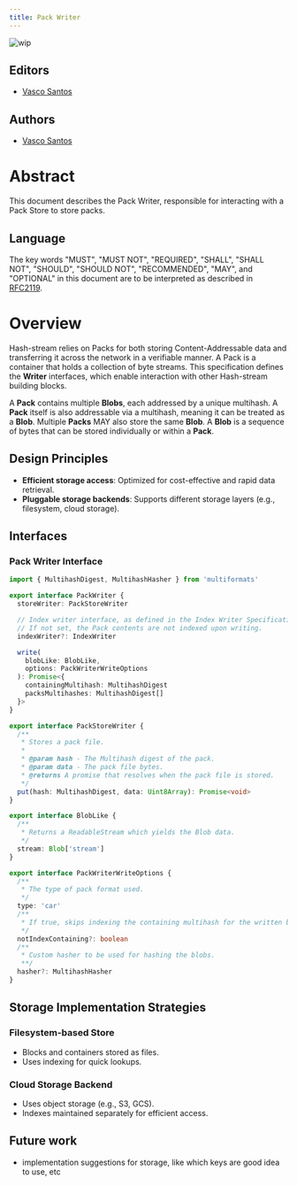 ```yaml
---
title: Pack Writer
---
```


![wip](https://img.shields.io/badge/status-wip-orange.svg?style=flat-square)

## Editors

- [Vasco Santos](https://github.com/vasco-santos)

## Authors

- [Vasco Santos](https://github.com/vasco-santos)

# Abstract

This document describes the Pack Writer, responsible for interacting with a Pack Store to store packs.

## Language

The key words "MUST", "MUST NOT", "REQUIRED", "SHALL", "SHALL NOT", "SHOULD", "SHOULD NOT", "RECOMMENDED", "MAY", and "OPTIONAL" in this document are to be interpreted as described in [RFC2119](https://datatracker.ietf.org/doc/html/rfc2119).

# Overview

Hash-stream relies on Packs for both storing Content-Addressable data and transferring it across the network in a verifiable manner. A Pack is a container that holds a collection of byte streams. This specification defines the **Writer** interfaces, which enable interaction with other Hash-stream building blocks.

A **Pack** contains multiple **Blobs**, each addressed by a unique multihash. A **Pack** itself is also addressable via a multihash, meaning it can be treated as a **Blob**. Multiple **Packs** MAY also store the same **Blob**. A **Blob** is a sequence of bytes that can be stored individually or within a **Pack**.

## Design Principles

- **Efficient storage access**: Optimized for cost-effective and rapid data retrieval.
- **Pluggable storage backends**: Supports different storage layers (e.g., filesystem, cloud storage).

## Interfaces

### Pack Writer Interface

```ts
import { MultihashDigest, MultihashHasher } from 'multiformats'

export interface PackWriter {
  storeWriter: PackStoreWriter

  // Index writer interface, as defined in the Index Writer Specification
  // If not set, the Pack contents are not indexed upon writing.
  indexWriter?: IndexWriter

  write(
    blobLike: BlobLike,
    options: PackWriterWriteOptions
  ): Promise<{
    containingMultihash: MultihashDigest
    packsMultihashes: MultihashDigest[]
  }>
}

export interface PackStoreWriter {
  /**
   * Stores a pack file.
   *
   * @param hash - The Multihash digest of the pack.
   * @param data - The pack file bytes.
   * @returns A promise that resolves when the pack file is stored.
   */
  put(hash: MultihashDigest, data: Uint8Array): Promise<void>
}

export interface BlobLike {
  /**
   * Returns a ReadableStream which yields the Blob data.
   */
  stream: Blob['stream']
}

export interface PackWriterWriteOptions {
  /**
   * The type of pack format used.
   */
  type: 'car'
  /**
   * If true, skips indexing the containing multihash for the written blob.
   */
  notIndexContaining?: boolean
  /**
   * Custom hasher to be used for hashing the blobs.
   **/
  hasher?: MultihashHasher
}
```

## Storage Implementation Strategies

### Filesystem-based Store

- Blocks and containers stored as files.
- Uses indexing for quick lookups.

### Cloud Storage Backend

- Uses object storage (e.g., S3, GCS).
- Indexes maintained separately for efficient access.

## Future work

- implementation suggestions for storage, like which keys are good idea to use, etc
